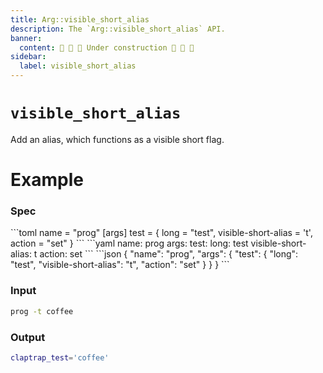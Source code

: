 ```yaml
---
title: Arg::visible_short_alias
description: The `Arg::visible_short_alias` API.
banner:
  content: 🚧 🚧 🚧 Under construction 🚧 🚧 🚧
sidebar:
  label: visible_short_alias
---
```



# `visible_short_alias` <LinkButton href="https://docs.rs/clap/latest/clap/struct.Arg.html#method.visible_short_alias" icon="open-book" variant="minimal"></LinkButton>

<Badge text="since 0.1.0" size="small" />

Add an alias, which functions as a visible short flag.

# Example

### Spec

<Tabs syncKey="format">
  <TabItem label="TOML">
```toml
name = "prog"
[args]
test = { long = "test", visible-short-alias = 't', action = "set" }
```
  </TabItem>
  <TabItem label="YAML">
```yaml
name: prog
args:
  test:
    long: test
    visible-short-alias: t
    action: set
```
  </TabItem>
  <TabItem label="JSON">
```json
{
  "name": "prog",
  "args": {
    "test": {
      "long": "test",
      "visible-short-alias": "t",
      "action": "set"
    }
  }
}
```
  </TabItem>
</Tabs>

### Input

```bash
prog -t coffee
```

### Output

```bash
claptrap_test='coffee'
```

